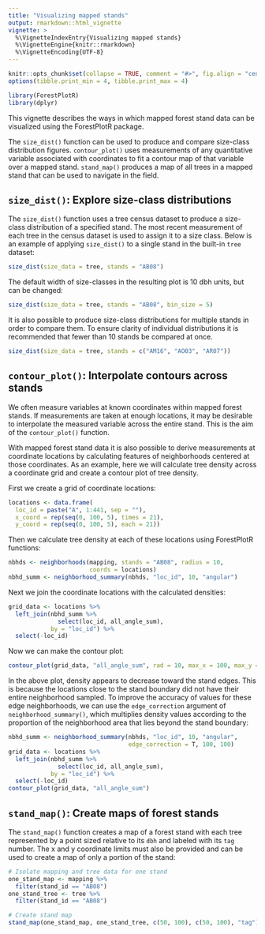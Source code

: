```yaml
---
title: "Visualizing mapped stands"
output: rmarkdown::html_vignette
vignette: >
  %\VignetteIndexEntry{Visualizing mapped stands}
  %\VignetteEngine{knitr::rmarkdown}
  %\VignetteEncoding{UTF-8}
---
```


```r
knitr::opts_chunk$set(collapse = TRUE, comment = "#>", fig.align = "center")
options(tibble.print_min = 4, tibble.print_max = 4)
```

```r
library(ForestPlotR)
library(dplyr)
```

This vignette describes the ways in which mapped forest stand data can be 
visualized using the ForestPlotR package.

The `size_dist()` function can be used to produce and compare size-class
distribution figures. `contour_plot()` uses measurements of any quantitative
variable associated with coordinates to fit a contour map of that variable over
a mapped stand. `stand_map()` produces a map of all trees in a mapped stand that
can be used to navigate in the field.

## `size_dist()`: Explore size-class distributions

The `size_dist()` function uses a tree census dataset to produce a size-class
distribution of a specified stand. The most recent measurement of each tree in
the census dataset is used to assign it to a size class. Below is an example
of applying `size_dist()` to a single stand in the built-in `tree` dataset:

```r
size_dist(size_data = tree, stands = "AB08")
```

The default width of size-classes in the resulting plot is 10 dbh units, but
can be changed:

```r
size_dist(size_data = tree, stands = "AB08", bin_size = 5)
```
 
It is also possible to produce size-class distributions for multiple stands in
order to compare them. To ensure clarity of individual distributions it is 
recommended that fewer than 10 stands be compared at once.

```r
size_dist(size_data = tree, stands = c("AM16", "AO03", "AR07"))
```

## `contour_plot()`: Interpolate contours across stands

We often measure variables at known coordinates within mapped forest stands. If 
measurements are taken at enough locations, it may be desirable to interpolate
the measured variable across the entire stand. This is the aim of the
`contour_plot()` function.

With mapped forest stand data it is also possible to derive measurements at 
coordinate locations by calculating features of neighborhoods centered at those
coordinates. As an example, here we will calculate tree density across a 
coordinate grid and create a contour plot of tree density.

First we create a grid of coordinate locations:

```r
locations <- data.frame(
  loc_id = paste("A", 1:441, sep = ""),
  x_coord = rep(seq(0, 100, 5), times = 21),
  y_coord = rep(seq(0, 100, 5), each = 21))
```

Then we calculate tree density at each of these locations using ForestPlotR
functions:

```r
nbhds <- neighborhoods(mapping, stands = "AB08", radius = 10,
                       coords = locations)
nbhd_summ <- neighborhood_summary(nbhds, "loc_id", 10, "angular")
```

Next we join the coordinate locations with the calculated densities:

```r
grid_data <- locations %>%
  left_join(nbhd_summ %>%
              select(loc_id, all_angle_sum),
            by = "loc_id") %>%
  select(-loc_id)
```

Now we can make the contour plot:

```r
contour_plot(grid_data, "all_angle_sum", rad = 10, max_x = 100, max_y = 100)
```

In the above plot, density appears to decrease toward the stand edges. This is
because the locations close to the stand boundary did not have their entire
neighborhood sampled. To improve the accuracy of values for these edge 
neighborhoods, we can use the `edge_correction` argument of
`neighborhood_summary()`, which multiplies density values according to the
proportion of the neighborhood area that lies beyond the stand boundary:

```r
nbhd_summ <- neighborhood_summary(nbhds, "loc_id", 10, "angular",
                                  edge_correction = T, 100, 100)
grid_data <- locations %>%
  left_join(nbhd_summ %>%
              select(loc_id, all_angle_sum),
            by = "loc_id") %>%
  select(-loc_id)
contour_plot(grid_data, "all_angle_sum")
```

## `stand_map()`: Create maps of forest stands

The `stand_map()` function creates a map of a forest stand with each tree
represented by a point sized relative to its `dbh` and labeled with its `tag`
number. The x and y coordinate limits must also be provided and can be used
to create a map of only a portion of the stand:

```r
# Isolate mapping and tree data for one stand
one_stand_map <- mapping %>%
  filter(stand_id == "AB08")
one_stand_tree <- tree %>%
  filter(stand_id == "AB08")

# Create stand map
stand_map(one_stand_map, one_stand_tree, c(50, 100), c(50, 100), "tag")
```
